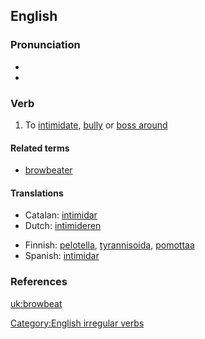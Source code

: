 ==English==

===Pronunciation===
*{{IPA|/'brɑʊbiːt/}}
*{{audio|en-us-browbeat.ogg|Audio (US)}}

===Verb===
{{en-verb|browbeats|browbeating|browbeat|browbeaten}}

# {{transitive}} To [[intimidate]], [[bully]] or [[boss around]]

====Related terms====
*[[browbeater]]

====Translations====
{{top}}
*Catalan: [[intimidar]]
*Dutch: [[intimideren]]
{{mid}}
*Finnish: [[pelotella]], [[tyrannisoida]], [[pomottaa]]
*Spanish: [[intimidar]]
{{bottom}}

===References===
{{R:Century 1911}}
{{R:Webster 1913}}

[[Category:English irregular verbs]]

[[uk:browbeat]]
